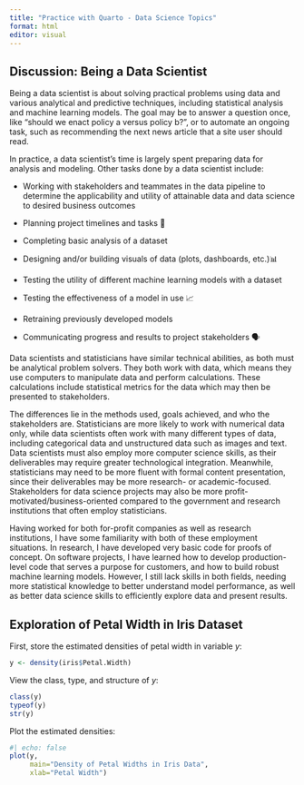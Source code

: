 ```yaml
---
title: "Practice with Quarto - Data Science Topics"
format: html
editor: visual
---
```


## Discussion: Being a Data Scientist

Being a data scientist is about solving practical problems using data and various analytical and predictive techniques, including statistical analysis and machine learning models. The goal may be to answer a question once, like "should we enact policy a versus policy b?", or to automate an ongoing task, such as recommending the next news article that a site user should read.

In practice, a data scientist's time is largely spent preparing data for analysis and modeling. Other tasks done by a data scientist include:

-   Working with stakeholders and teammates in the data pipeline to determine the applicability and utility of attainable data and data science to desired business outcomes 

-   Planning project timelines and tasks 📆
-   Completing basic analysis of a dataset
-   Designing and/or building visuals of data (plots, dashboards, etc.)📊
-   Testing the utility of different machine learning models with a dataset
-   Testing the effectiveness of a model in use 📈
-   Retraining previously developed models
-   Communicating progress and results to project stakeholders 🗣️

Data scientists and statisticians have similar technical abilities, as both must be analytical problem solvers. They both work with data, which means they use computers to manipulate data and perform calculations. These calculations include statistical metrics for the data which may then be presented to stakeholders.

The differences lie in the methods used, goals achieved, and who the stakeholders are. Statisticians are more likely to work with numerical data only, while data scientists often work with many different types of data, including categorical data and unstructured data such as images and text. Data scientists must also employ more computer science skills, as their deliverables may require greater technological integration. Meanwhile, statisticians may need to be more fluent with formal content presentation, since their deliverables may be more research- or academic-focused. Stakeholders for data science projects may also be more profit-motivated/business-oriented compared to the government and research institutions that often employ statisticians.

Having worked for both for-profit companies as well as research institutions, I have some familiarity with both of these employment situations. In research, I have developed very basic code for proofs of concept. On software projects, I have learned how to develop production-level code that serves a purpose for customers, and how to build robust machine learning models. However, I still lack skills in both fields, needing more statistical knowledge to better understand model performance, as well as better data science skills to efficiently explore data and present results.

## Exploration of Petal Width in Iris Dataset

First, store the estimated densities of petal width in variable *y*:

```r
y <- density(iris$Petal.Width)
```

View the class, type, and structure of *y*:

```r
class(y)
typeof(y)
str(y)
```

Plot the estimated densities:

```r
#| echo: false
plot(y, 
     main="Density of Petal Widths in Iris Data",
     xlab="Petal Width")
```


